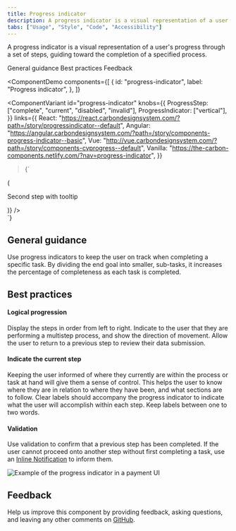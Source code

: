 ```yaml
---
title: Progress indicator
description: A progress indicator is a visual representation of a user's progress through a set of steps, guiding toward the completion of a specified process.
tabs: ["Usage", "Style", "Code", "Accessibility"]
---
```


<PageDescription>

A progress indicator is a visual representation of a user's progress through a set of steps, guiding toward the completion of a specified process.

</PageDescription>

<AnchorLinks>

<AnchorLink>General guidance</AnchorLink>
<AnchorLink>Best practices</AnchorLink>
<AnchorLink>Feedback</AnchorLink>

</AnchorLinks>

<ComponentDemo
  components={[
    {
      id: "progress-indicator",
      label: "Progress indicator",
    },
  ]}
>
  <ComponentVariant
    id="progress-indicator"
    knobs={{
      ProgressStep: ["complete", "current", "disabled", "invalid"],
      ProgressIndicator: ["vertical"],
    }}
    links={{
      React:
        "https://react.carbondesignsystem.com/?path=/story/progressindicator--default",
      Angular:
        "https://angular.carbondesignsystem.com/?path=/story/components-progress-indicator--basic",
      Vue:
        "http://vue.carbondesignsystem.com/?path=/story/components-cvprogress--default",
      Vanilla:
        "https://the-carbon-components.netlify.com/?nav=progress-indicator",
    }}
  >{`
  <div className="some-container">
    <ProgressIndicator currentIndex={1}>
        <ProgressStep
          label="First step"
          description="Step 1: Getting started with Carbon Design System"
        />
        <ProgressStep
          current
          label="Second step with tooltip"
          description="Step 2: Getting started with Carbon Design System"
          renderLabel={() => (
            <Tooltip
              direction="bottom"
              showIcon={false}
              triggerClassName="bx--progress-label"
              triggerText="Second step with tooltip"
              tooltipId="tooltipId-0">
              <p>Second step with tooltip</p>
            </Tooltip>
          )}
        />
        <ProgressStep
          label="Third step"
          description="Step 3: Getting started with Carbon Design System"
          secondaryLabel="Optional label"
        />
        <ProgressStep
          invalid
          label="Fourth step"
          description="Step 4: Getting started with Carbon Design System"
        />
        <ProgressStep
          disabled
          label="Fifth step"
          description="Step 5: Getting started with Carbon Design System"
        />
      </ProgressIndicator>
  </div>
`}</ComponentVariant>
</ComponentDemo>

## General guidance

Use progress indicators to keep the user on track when completing a specific
task. By dividing the end goal into smaller, sub-tasks, it increases the
percentage of completeness as each task is completed.

## Best practices

#### Logical progression

Display the steps in order from left to right. Indicate to the user that they are performing a multistep process, and show the direction of movement. Allow the user to return to a previous step to review their data submission.

#### Indicate the current step

Keeping the user informed of where they currently are within the process or task
at hand will give them a sense of control. This helps the user to know where
they are in relation to where they have been, and what sections are to follow.
Clear labels should accompany the progress indicator to indicate what the user
will accomplish within each step. Keep labels between one to two words.

#### Validation

Use validation to confirm that a previous step has been completed. If the user
cannot proceed onto another step without first completing a task, use an
[Inline Notification](/components/notification/code#inline-notification) to
inform them.

<Row>
<Column colLg={8}>

![Example of the progress indicator in a payment UI](images/progress-indicator-usage-1.png)

</Column>
</Row>

## Feedback

Help us improve this component by providing feedback, asking questions, and leaving any other comments on [GitHub](https://github.com/carbon-design-system/carbon-website/issues/new?assignees=&labels=feedback&template=feedback.md).
